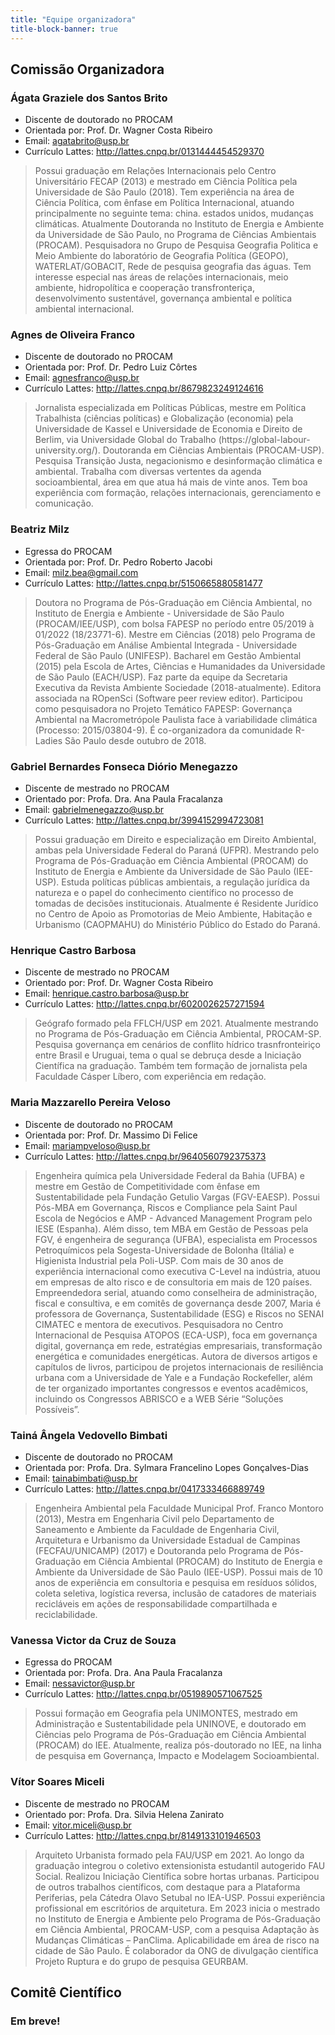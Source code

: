 ```yaml
---
title: "Equipe organizadora"
title-block-banner: true
---
```


## Comissão Organizadora

### Ágata Graziele dos Santos Brito

-   Discente de doutorado no PROCAM
-   Orientada por: Prof. Dr. Wagner Costa Ribeiro
-   Email: [agatabrito\@usp.br](mailto:agatabrito@usp.br)
-   Currículo Lattes: <http://lattes.cnpq.br/0131444454529370>

>  Possui graduação em Relações Internacionais pelo Centro Universitário FECAP (2013) e mestrado em Ciência Política pela Universidade de São Paulo (2018). Tem experiência na área de Ciência Política, com ênfase em Política Internacional, atuando principalmente no seguinte tema: china. estados unidos, mudanças climáticas. Atualmente Doutoranda no Instituto de Energia e Ambiente da Universidade de São Paulo, no Programa de Ciências Ambientais (PROCAM). Pesquisadora no Grupo de Pesquisa Geografia Politica e Meio Ambiente do laboratório de Geografia Política (GEOPO), WATERLAT/GOBACIT, Rede de pesquisa geografia das águas. Tem interesse especial nas áreas de relações internacionais, meio ambiente, hidropolítica e cooperação transfronteriça, desenvolvimento sustentável, governança ambiental e política ambiental internacional.

### Agnes de Oliveira Franco

-   Discente de doutorado no PROCAM
-   Orientada por: Prof. Dr. Pedro Luiz Côrtes
-   Email: [agnesfranco\@usp.br](mailto:agnesfranco@usp.br)
-   Currículo Lattes: <http://lattes.cnpq.br/8679823249124616>

> Jornalista especializada em Políticas Públicas, mestre em Política Trabalhista (ciências políticas) e Globalização (economia) pela Universidade de Kassel e Universidade de Economia e Direito de Berlim, via Universidade Global do Trabalho (https://global-labour-university.org/). Doutoranda em Ciências Ambientais (PROCAM-USP). Pesquisa Transição Justa, negacionismo e desinformação climática e ambiental. Trabalha com diversas vertentes da agenda socioambiental, área em que atua há mais de vinte anos. Tem boa experiência com formação, relações internacionais, gerenciamento e comunicação.

### Beatriz Milz

-   Egressa do PROCAM
-   Orientada por: Prof. Dr. Pedro Roberto Jacobi
-   Email: [milz.bea\@gmail.com](mailto:milz.bea@gmail.com)
-   Currículo Lattes: <http://lattes.cnpq.br/5150665880581477>

> Doutora no Programa de Pós-Graduação em Ciência Ambiental, no Instituto de Energia e Ambiente - Universidade de São Paulo (PROCAM/IEE/USP), com bolsa FAPESP no período entre 05/2019 à 01/2022 (18/23771-6). Mestre em Ciências (2018) pelo Programa de Pós-Graduação em Análise Ambiental Integrada - Universidade Federal de São Paulo (UNIFESP). Bacharel em Gestão Ambiental (2015) pela Escola de Artes, Ciências e Humanidades da Universidade de São Paulo (EACH/USP). Faz parte da equipe da Secretaria Executiva da Revista Ambiente Sociedade (2018-atualmente). Editora associada na ROpenSci (Software peer review editor). Participou como pesquisadora no Projeto Temático FAPESP: Governança Ambiental na Macrometrópole Paulista face à variabilidade climática (Processo: 2015/03804-9). É co-organizadora da comunidade R-Ladies São Paulo desde outubro de 2018.

### Gabriel Bernardes Fonseca Diório Menegazzo

-   Discente de mestrado no PROCAM
-   Orientado por: Profa. Dra. Ana Paula Fracalanza
-   Email: [gabrielmenegazzo\@usp.br](mailto:gabrielmenegazzo@usp.br)
-   Currículo Lattes: <http://lattes.cnpq.br/3994152994723081>

> Possui graduação em Direito e especialização em Direito Ambiental, ambas pela Universidade Federal do Paraná (UFPR). Mestrando pelo Programa de Pós-Graduação em Ciência Ambiental (PROCAM) do Instituto de Energia e Ambiente da Universidade de São Paulo (IEE-USP). Estuda políticas públicas ambientais, a regulação jurídica da natureza e o papel do conhecimento científico no processo de tomadas de decisões institucionais. Atualmente é Residente Jurídico no Centro de Apoio as Promotorias de Meio Ambiente, Habitação e Urbanismo (CAOPMAHU) do Ministério Público do Estado do Paraná.
 
### Henrique Castro Barbosa 

- Discente de mestrado no PROCAM
- Orientado por: Prof. Dr. Wagner Costa Ribeiro
- Email: [henrique.castro.barbosa@usp.br](mailto:henrique.castro.barbosa@usp.br)
-   Currículo Lattes: <http://lattes.cnpq.br/6020026257271594>

> Geógrafo formado pela FFLCH/USP em 2021. Atualmente mestrando no Programa de Pós-Graduação em Ciência Ambiental, PROCAM-SP. Pesquisa governança em cenários de conflito hídrico trasnfronteiriço entre Brasil e Uruguai, tema o qual se debruça desde a Iniciação Científica na graduação. Também tem formação de jornalista pela Faculdade Cásper Líbero, com experiência em redação.
 
### Maria Mazzarello Pereira Veloso

- Discente de doutorado no PROCAM
- Orientada por: Prof. Dr. Massimo Di Felice
- Email: [mariampveloso@usp.br](mailto:mariampveloso@usp.br)
- Currículo Lattes: <http://lattes.cnpq.br/9640560792375373>

>  Engenheira química pela Universidade Federal da Bahia (UFBA) e mestre em Gestão de Competitividade com ênfase em Sustentabilidade pela Fundação Getulio Vargas (FGV-EAESP). Possui Pós-MBA em Governança, Riscos e Compliance pela Saint Paul Escola de Negócios e AMP - Advanced Management Program pelo IESE (Espanha). Além disso, tem MBA em Gestão de Pessoas pela FGV, é engenheira de segurança (UFBA), especialista em Processos Petroquímicos pela Sogesta-Universidade de Bolonha (Itália) e Higienista Industrial pela Poli-USP.
Com mais de 30 anos de experiência internacional como executiva C-Level na indústria, atuou em empresas de alto risco e de consultoria em mais de 120 países. Empreendedora serial, atuando como conselheira de administração, fiscal e consultiva, e em comitês de governança desde 2007, Maria é professora de Governança, Sustentabilidade (ESG) e Riscos no SENAI CIMATEC e mentora de executivos.
Pesquisadora no Centro Internacional de Pesquisa ATOPOS (ECA-USP), foca em governança digital, governança em rede, estratégias empresariais, transformação energética e comunidades energéticas. Autora de diversos artigos e capítulos de livros, participou de projetos internacionais de resiliência urbana com a Universidade de Yale e a Fundação Rockefeller, além de ter organizado importantes congressos e eventos acadêmicos, incluindo os Congressos ABRISCO e a WEB Série "Soluções Possíveis".


 
### Tainá Ângela Vedovello Bimbati

- Discente de doutorado no PROCAM
- Orientada por: Profa. Dra. Sylmara Francelino Lopes Gonçalves-Dias
- Email: [tainabimbati@usp.br](mailto:tainabimbati@usp.br)
- Currículo Lattes: <http://lattes.cnpq.br/0417333466889749>

>  Engenheira Ambiental pela Faculdade Municipal Prof. Franco Montoro (2013), Mestra em Engenharia Civil pelo Departamento de Saneamento e Ambiente da Faculdade de Engenharia Civil, Arquitetura e Urbanismo da Universidade Estadual de Campinas (FECFAU/UNICAMP) (2017) e Doutoranda pelo Programa de Pós-Graduação em Ciência Ambiental (PROCAM) do Instituto de Energia e Ambiente da Universidade de São Paulo (IEE-USP). Possui mais de 10 anos de experiência em consultoria e pesquisa em resíduos sólidos, coleta seletiva, logística reversa, inclusão de catadores de materiais recicláveis em ações de responsabilidade compartilhada e reciclabilidade.
 
### Vanessa Victor da Cruz de Souza

- Egressa do PROCAM
- Orientada por: Profa. Dra. Ana Paula Fracalanza
- Email: [nessavictor@usp.br](mailto:nessavictor@usp.br)
- Currículo Lattes: <http://lattes.cnpq.br/0519890571067525>

> Possui formação em Geografia pela UNIMONTES, mestrado em Administração e Sustentabilidade pela UNINOVE, e doutorado em Ciências pelo Programa de Pós-Graduação em Ciência Ambiental (PROCAM) do IEE. Atualmente, realiza pós-doutorado no IEE, na linha de pesquisa em Governança, Impacto e Modelagem Socioambiental.
 
### Vítor Soares Miceli

-   Discente de mestrado no PROCAM
-   Orientado por: Profa. Dra. Silvia Helena Zanirato
-   Email: [vitor.miceli\@usp.br](mailto:vitor.miceli@usp.br)
-   Currículo Lattes: <http://lattes.cnpq.br/8149133101946503>

> Arquiteto Urbanista formado pela FAU/USP em 2021. Ao longo da graduação integrou o coletivo extensionista estudantil autogerido FAU Social. Realizou Iniciação Científica sobre hortas urbanas. Participou de outros trabalhos científicos, com destaque para a Plataforma Periferias, pela Cátedra Olavo Setubal no IEA-USP. Possui experiência profissional em escritórios de arquitetura. Em 2023 inicia o mestrado no Instituto de Energia e Ambiente pelo Programa de Pós-Graduação em Ciência Ambiental, PROCAM-USP, com a pesquisa Adaptação às Mudanças Climáticas – PanClima. Aplicabilidade em área de risco na cidade de São Paulo. É colaborador da ONG de divulgação científica Projeto Ruptura e do grupo de pesquisa GEURBAM.

## Comitê Científico

### Em breve!
